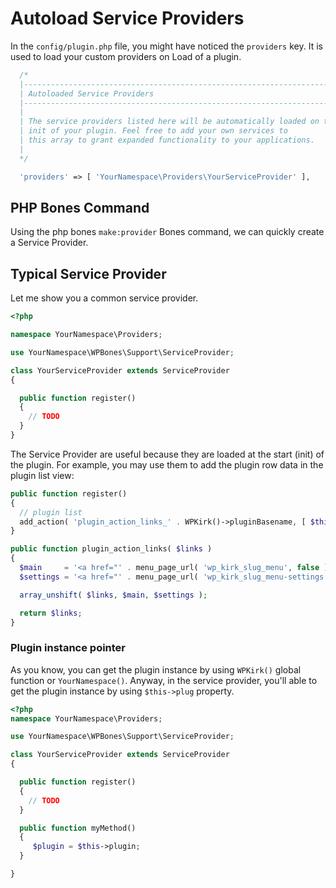 
# Autoload Service Providers

In the `config/plugin.php` file, you might have noticed the `providers` key. It is used to load your custom providers on Load of a plugin.

```php filename="config/plugin.php" copy
  /*
  |--------------------------------------------------------------------------
  | Autoloaded Service Providers
  |--------------------------------------------------------------------------
  |
  | The service providers listed here will be automatically loaded on the
  | init of your plugin. Feel free to add your own services to
  | this array to grant expanded functionality to your applications.
  |
  */

  'providers' => [ 'YourNamespace\Providers\YourServiceProvider' ],
```

## PHP Bones Command

Using the php bones `make:provider` Bones command, we can quickly create a Service Provider.

## Typical Service Provider

Let me show you a common service provider.

```php filename="plugin/Providers/YourServiceProvider.php" copy
<?php

namespace YourNamespace\Providers;

use YourNamespace\WPBones\Support\ServiceProvider;

class YourServiceProvider extends ServiceProvider
{

  public function register()
  {
    // TODO
  }
}
``` 

The Service Provider are useful because they are loaded at the start (init) of the plugin. For example, you may use them to add the plugin row data in the plugin list view:

```php copy
public function register()
{
  // plugin list
  add_action( 'plugin_action_links_' . WPKirk()->pluginBasename, [ $this, 'plugin_action_links' ], 10, 4 );
}

public function plugin_action_links( $links )
{
  $main     = '<a href="' . menu_page_url( 'wp_kirk_slug_menu', false ) . '">' . __( 'Main' ) . '</a>';
  $settings = '<a href="' . menu_page_url( 'wp_kirk_slug_menu-settings', false ) . '">' . __( 'Settings' ) . '</a>';

  array_unshift( $links, $main, $settings );

  return $links;
}
```
### Plugin instance pointer

As you know, you can get the plugin instance by using `WPKirk()` global function or `YourNamespace()`. Anyway, in the service provider, you'll able to get the plugin instance by using `$this->plug` property.

```php copy
<?php
namespace YourNamespace\Providers;

use YourNamespace\WPBones\Support\ServiceProvider;

class YourServiceProvider extends ServiceProvider
{

  public function register()
  {
    // TODO
  }

  public function myMethod()
  {
     $plugin = $this->plugin;
  }

}
``` 
